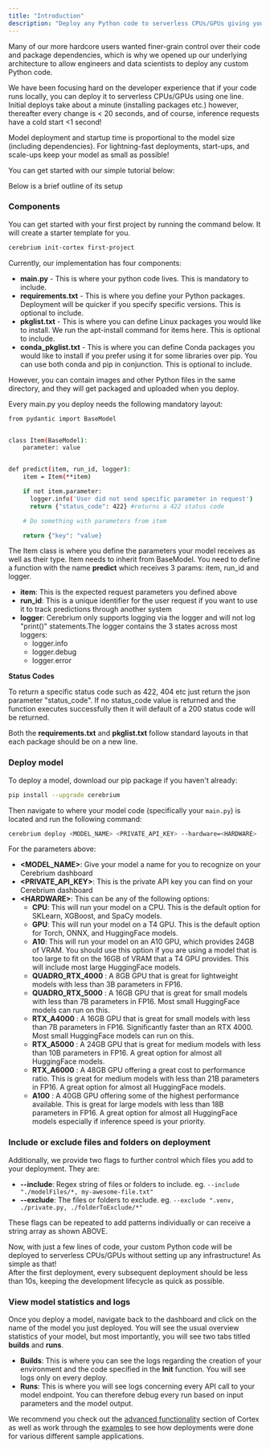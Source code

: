 ```yaml
---
title: "Introduction"
description: "Deploy any Python code to serverless CPUs/GPUs giving you fine-grain control"
---
```


Many of our more hardcore users wanted finer-grain control over their code and package dependencies, which is why we opened up our underlying architecture to allow engineers and data scientists to deploy
any custom Python code.

We have been focusing hard on the developer experience that if your code runs locally, you can deploy it to serverless CPUs\/GPUs using one line.
Initial deploys take about a minute (installing packages etc.) however, thereafter every change is \< 20 seconds, and of course, inference requests have a cold start \<1 second!

<Note>
  Model deployment and startup time is proportional to the model size (including
  dependencies). For lightning-fast deployments, start-ups, and scale-ups keep
  your model as small as possible!
</Note>

You can get started with our simple tutorial below:

Below is a brief outline of its setup

### Components

You can get started with your first project by running the command below. It will create a starter template for you.

```bash
cerebrium init-cortex first-project
```

Currently, our implementation has four components:

- **main.py** - This is where your python code lives. This is mandatory to include.
- **requirements.txt** - This is where you define your Python packages. Deployment will be quicker if you specify specific versions. This is optional to include.
- **pkglist.txt** - This is where you can define Linux packages you would like to install. We run the apt-install command for items here. This is optional to include.
- **conda_pkglist.txt** - This is where you can define Conda packages you would like to install if you prefer using it for some libraries over pip. You can use both conda and pip in conjunction. This is optional to include.

However, you can contain images and other Python files in the same directory, and they will get packaged and uploaded when you deploy.

Every main.py you deploy needs the following mandatory layout:

```bash
from pydantic import BaseModel


class Item(BaseModel):
    parameter: value


def predict(item, run_id, logger):
    item = Item(**item)

    if not item.parameter:
      logger.info('User did not send specific parameter in request')
      return {"status_code": 422} #returns a 422 status code

    # Do something with parameters from item

    return {"key": "value}
```

The Item class is where you define the parameters your model receives as well as their type. Item needs to inherit from BaseModel.
You need to define a function with the name **predict** which receives 3 params: item, run_id and logger.

- **item**: This is the expected request parameters you defined above
- **run_id**: This is a unique identifier for the user request if you want to use it to track predictions through another system
- **logger**: Cerebrium only supports logging via the logger and will not log "print()" statements.The logger contains the 3 states across most loggers:
  - logger.info
  - logger.debug
  - logger.error

**Status Codes**

To return a specific status code such as 422, 404 etc just return the json parameter "status_code". If no status_code value is returned and the function executes
successfully then it will default of a 200 status code will be returned.

Both the **requirements.txt** and **pkglist.txt** follow standard layouts in that each package should be on a new line.

### Deploy model

To deploy a model, download our pip package if you haven't already:

```bash
pip install --upgrade cerebrium
```

Then navigate to where your model code (specifically your `main.py`) is located and run the following command:

```bash
cerebrium deploy <MODEL_NAME> <PRIVATE_API_KEY> --hardware=<HARDWARE>
```

For the parameters above:

- **\<MODEL_NAME\>**: Give your model a name for you to recognize on your Cerebrium dashboard
- **\<PRIVATE_API_KEY\>**: This is the private API key you can find on your Cerebrium dashboard
- **\<HARDWARE\>**: This can be any of the following options:
  - **CPU**: This will run your model on a CPU. This is the default option for SKLearn, XGBoost, and SpaCy models.
  - **GPU**: This will run your model on a T4 GPU. This is the default option for Torch, ONNX, and HuggingFace models.
  - **A10**: This will run your model on an A10 GPU, which provides 24GB of VRAM. You should use this option if you are using a model that is too large to fit on the 16GB of VRAM that a T4 GPU provides. This will include most large HuggingFace models.
  - **QUADRO_RTX_4000** : A 8GB GPU that is great for lightweight models with less than 3B parameters in FP16.
  - **QUADRO_RTX_5000** : A 16GB GPU that is great for small models with less than 7B parameters in FP16. Most small HuggingFace models can run on this.
  - **RTX_A4000** : A 16GB GPU that is great for small models with less than 7B parameters in FP16. Significantly faster than an RTX 4000. Most small HuggingFace models can run on this.
  - **RTX_A5000** : A 24GB GPU that is great for medium models with less than 10B parameters in FP16. A great option for almost all HuggingFace models.
  - **RTX_A6000** : A 48GB GPU offering a great cost to performance ratio. This is great for medium models with less than 21B parameters in FP16. A great option for almost all HuggingFace models.
  - **A100** : A 40GB GPU offering some of the highest performance available. This is great for large models with less than 18B parameters in FP16. A great option for almost all HuggingFace models especially if inference speed is your priority.

### Include or exclude files and folders on deployment

Additionally, we provide two flags to further control which files you add to your deployment. They are:

- **--include**: Regex string of files or folders to include. eg. `--include "./modelFiles/*, my-awesome-file.txt"`
- **--exclude**: The files or folders to exclude. eg. `--exclude ".venv, ./private.py, ./folderToExclude/*"`

These flags can be repeated to add patterns individually or can receive a string array as shown ABOVE.

Now, with just a few lines of code, your custom Python code will be deployed to serverless CPUs/GPUs without setting up any infrastructure! As simple as that!  
After the first deployment, every subsequent deployment should be less than 10s, keeping the development lifecycle as quick as possible.

### View model statistics and logs

Once you deploy a model, navigate back to the dashboard and click on the name of the model you just
deployed. You will see the usual overview statistics of your model, but most importantly, you will see two tabs titled <b>builds</b> and <b>runs</b>.

- <b>Builds</b>: This is where you can see the logs regarding the creation of
  your environment and the code specified in the <b>Init</b> function. You will
  see logs only on every deploy.
- <b>Runs</b>: This is where you will see logs concerning every API call to your
  model endpoint. You can therefore debug every run based on input parameters
  and the model output.

We recommend you check out the [advanced functionality](/cerebrium/cortex/advanced-functionality) section of Cortex as well as work through the [examples](/cortex/examples) to see how deployments were done for various different sample applications.
